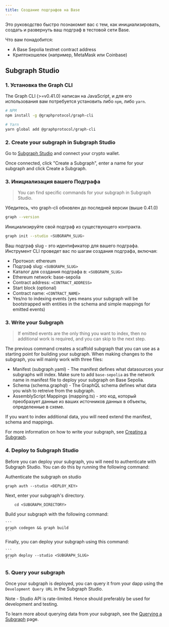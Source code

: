 ```yaml
---
title: Создание подграфов на Base
---
```


Это руководство быстро познакомит вас с тем, как инициализировать, создать и развернуть ваш подграф в тестовой сети Base.

Что вам понадобится:

- A Base Sepolia testnet contract address
- Криптокошелек (например, MetaMask или Coinbase)

## Subgraph Studio

### 1. Установка the Graph CLI

The Graph CLI (>=v0.41.0) написан на JavaScript, и для его использования вам потребуется установить либо `npm`, либо `yarn`.

```sh
# NPM
npm install -g @graphprotocol/graph-cli

# Yarn
yarn global add @graphprotocol/graph-cli
```

### 2. Create your subgraph in Subgraph Studio

Go to [Subgraph Studio](https://thegraph.com/studio/) and connect your crypto wallet.

Once connected, click "Create a Subgraph", enter a name for your subgraph and click Create a Subgraph.

### 3. Инициализация вашего Подграфа

> You can find specific commands for your subgraph in Subgraph Studio.

Убедитесь, что graph-cli обновлен до последней версии (выше 0.41.0)

```sh
graph --version
```

Инициализируйте свой подграф из существующего контракта.

```sh
graph init --studio <SUBGRAPH_SLUG>
```

Ваш подграф slug - это идентификатор для вашего подграфа. Инструмент CLI проведет вас по шагам создания подграфа, включая:

- Протокол: ethereum
- Подграф slug: `<SUBGRAPH_SLUG>`
- Каталог для создания подграфа в: `<SUBGRAPH_SLUG>`
- Ethereum network: base-sepolia
- Contract address: `<CONTRACT_ADDRESS>`
- Start block (optional)
- Contract name: `<CONTRACT_NAME>`
- Yes/no to indexing events (yes means your subgraph will be bootstrapped with entities in the schema and simple mappings for emitted events)

### 3. Write your Subgraph

> If emitted events are the only thing you want to index, then no additional work is required, and you can skip to the next step.

The previous command creates a scaffold subgraph that you can use as a starting point for building your subgraph. When making changes to the subgraph, you will mainly work with three files:

- Manifest (subgraph.yaml) - The manifest defines what datasources your subgraphs will index. Make sure to add `base-sepolia` as the network name in manifest file to deploy your subgraph on Base Sepolia.
- Schema (schema.graphql) - The GraphQL schema defines what data you wish to retreive from the subgraph.
- AssemblyScript Mappings (mapping.ts) - это код, который преобразует данные из ваших источников данных в объекты, определенные в схеме.

If you want to index additional data, you will need extend the manifest, schema and mappings.

For more information on how to write your subgraph, see [Creating a Subgraph](/developing/creating-a-subgraph).

### 4. Deploy to Subgraph Studio

Before you can deploy your subgraph, you will need to authenticate with Subgraph Studio. You can do this by running the following command:

Authenticate the subgraph on studio

```
graph auth --studio <DEPLOY_KEY>
```

Next, enter your subgraph's directory.

```
    cd <SUBGRAPH_DIRECTORY>
```

Build your subgraph with the following command:

````
```
graph codegen && graph build
```
````

Finally, you can deploy your subgraph using this command:

````
```
graph deploy --studio <SUBGRAPH_SLUG>
```
````

### 5. Query your subgraph

Once your subgraph is deployed, you can query it from your dapp using the `Development Query URL` in the Subgraph Studio.

Note - Studio API is rate-limited. Hence should preferably be used for development and testing.

To learn more about querying data from your subgraph, see the [Querying a Subgraph](/querying/querying-the-graph) page.
